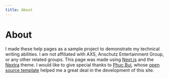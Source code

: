 ```yaml
---
title: About
---
```


# About

I made these help pages as a sample project to demonstrate my technical writing abilities. I am not affiliated with AXS, Anschutz Entertainment Group, or any other related groups. This page was made using [Next.js](https://nextjs.org/) and the [Nextra](https://nextra.site/) theme. I would like to give special thanks to [Phuc Bui](https://github.com/phucbm), whose [open source template](https://github.com/phucbm/nextra-docs-starter) helped me a great deal in the development of this site.

